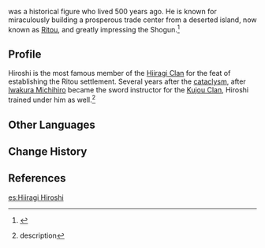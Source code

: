 {{About|the historical figure|the [[NPC]]|Hiroshi}}
{{Character Infobox
|type             = Mentioned
|deceased         = Past
|region           = Inazuma
|affiliation      = Hiiragi Clan
}}
{{Lang|'''Lord Hiiragi Hiroshi'''|ja=柊弘嗣|ja_rm=Hiiragi Hiroshi}} was a historical figure who lived 500 years ago. He is known for miraculously building a prosperous trade center from a deserted island, now known as [[Ritou]], and greatly impressing the Shogun.<ref>{{Ref/VP|Ritou, Narukami Island}}</ref>

==Profile==
Hiroshi is the most famous member of the [[Hiiragi Clan]] for the feat of establishing the Ritou settlement. Several years after the [[cataclysm]], after [[Iwakura Michihiro]] became the sword instructor for the [[Kujou Clan]], Hiroshi trained under him as well.<ref>{{Ref/Arti|Ornate Kabuto}} description</ref>

==Other Languages==
{{Other Languages|default_hidden = 1
|en       = Hiiragi Hiroshi
|zhs      = 柊弘嗣
|zhs_rm   = Zhōng Hóngsì
|zht      = 柊弘嗣
|zht_rm   = Zhōng Hóngsì
|ja       = {{Rubi|柊|ひいらぎ|弘|ひろ|嗣|し}}
|ja_rm    = Hiiragi Hiroshi
|ko       = 히이라기 히로시
|ko_rm    = Hiiragi Hirosi
|es       = Hiiragi Hiroshi
|fr       = Hiiragi Hiroshi
|ru       = Хийраги Хироси
|th       = Hiiragi Hiroshi
|vi       = Hiiragi Hiroshi
|de       = Hiiragi Hiroshi
|id       = Hiiragi Hiroshi
|pt       = Hiiragi Hiroshi
|tr       = 
|it       = 
}}

==Change History==
{{Change History|introduced=2.0}}

==References==
{{Reflist}}

[[es:Hiiragi Hiroshi]]